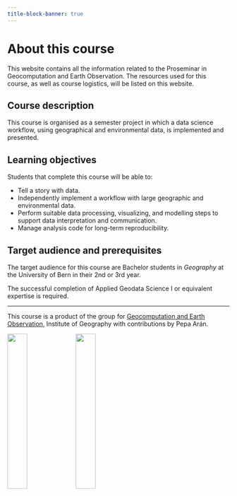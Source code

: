 ```yaml
---
title-block-banner: true
---
```


# About this course {.unnumbered}

This website contains all the information related to the Proseminar in Geocomputation and Earth Observation. The resources used for this course, as well as course logistics, will be listed on this website.


## Course description

This course is organised as a semester project in which a data science workflow, using geographical and environmental data, is implemented and presented. 

## Learning objectives

Students that complete this course will be able to:

- Tell a story with data.
- Independently implement a workflow with large geographic and environmental data.
- Perform suitable data processing, visualizing, and modelling steps to support data interpretation and communication.
- Manage analysis code for long-term reproducibility.

## Target audience and prerequisites

The target audience for this course are Bachelor students in *Geography* at the University of Bern in their 2nd or 3rd year. 

The successful completion of Applied Geodata Science I or equivalent expertise is required.


-------
This course is a product of the group for [Geocomputation and Earth Observation](https://geco-group.org/), Institute of Geography with contributions by Pepa Arán.

![](./images/logo_unibern_squid3.png){width="30%"} ![](./images/geco_logo_fullname.png){width="30%"}